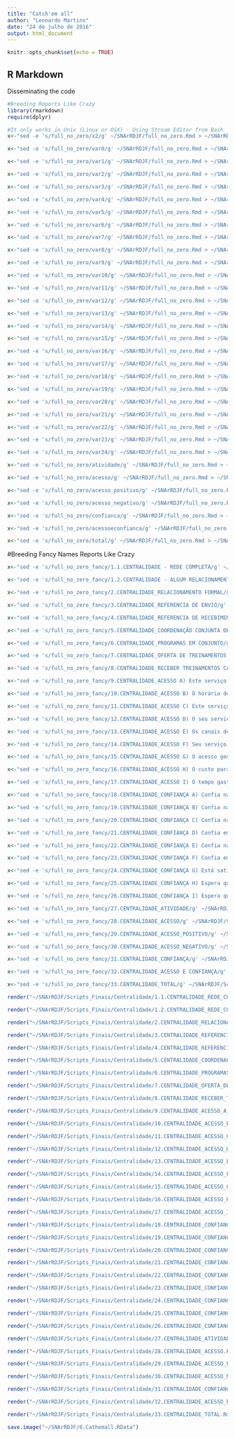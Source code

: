 ```yaml
---
title: "Catch'em all"
author: "Leonardo Martins"
date: "24 de julho de 2016"
output: html_document
---
```


```r
knitr::opts_chunk$set(echo = TRUE)
```

## R Markdown
Disseminating the code

```r
#Breeding Reports Like Crazy
library(rmarkdown)
require(dplyr)
```

```r
#It only works in Unix (Linux or OSX) - Using Stream Editor from Bash
x<-"sed -e 's/full_no_zero/x2/g' ~/SNArRDJF/full_no_zero.Rmd > ~/SNArRDJF/Scripts_Original/x2.Rmd" %>% system()

x<-"sed -e 's/full_no_zero/var0/g' ~/SNArRDJF/full_no_zero.Rmd > ~/SNArRDJF/Scripts_Original/var0.Rmd" %>% system()

x<-"sed -e 's/full_no_zero/var1/g' ~/SNArRDJF/full_no_zero.Rmd > ~/SNArRDJF/Scripts_Original/var1.Rmd" %>% system()

x<-"sed -e 's/full_no_zero/var2/g' ~/SNArRDJF/full_no_zero.Rmd > ~/SNArRDJF/Scripts_Original/var2.Rmd" %>% system()

x<-"sed -e 's/full_no_zero/var3/g' ~/SNArRDJF/full_no_zero.Rmd > ~/SNArRDJF/Scripts_Original/var3.Rmd" %>% system()

x<-"sed -e 's/full_no_zero/var4/g' ~/SNArRDJF/full_no_zero.Rmd > ~/SNArRDJF/Scripts_Original/var4.Rmd" %>% system()

x<-"sed -e 's/full_no_zero/var5/g' ~/SNArRDJF/full_no_zero.Rmd > ~/SNArRDJF/Scripts_Original/var5.Rmd" %>% system()

x<-"sed -e 's/full_no_zero/var6/g' ~/SNArRDJF/full_no_zero.Rmd > ~/SNArRDJF/Scripts_Original/var6.Rmd" %>% system()

x<-"sed -e 's/full_no_zero/var7/g' ~/SNArRDJF/full_no_zero.Rmd > ~/SNArRDJF/Scripts_Original/var7.Rmd" %>% system()

x<-"sed -e 's/full_no_zero/var8/g' ~/SNArRDJF/full_no_zero.Rmd > ~/SNArRDJF/Scripts_Original/var8.Rmd" %>% system()

x<-"sed -e 's/full_no_zero/var9/g' ~/SNArRDJF/full_no_zero.Rmd > ~/SNArRDJF/Scripts_Original/var9.Rmd" %>% system()

x<-"sed -e 's/full_no_zero/var10/g' ~/SNArRDJF/full_no_zero.Rmd > ~/SNArRDJF/Scripts_Original/var10.Rmd" %>% system()

x<-"sed -e 's/full_no_zero/var11/g' ~/SNArRDJF/full_no_zero.Rmd > ~/SNArRDJF/Scripts_Original/var11.Rmd" %>% system()

x<-"sed -e 's/full_no_zero/var12/g' ~/SNArRDJF/full_no_zero.Rmd > ~/SNArRDJF/Scripts_Original/var12.Rmd" %>% system()

x<-"sed -e 's/full_no_zero/var13/g' ~/SNArRDJF/full_no_zero.Rmd > ~/SNArRDJF/Scripts_Original/var13.Rmd" %>% system()

x<-"sed -e 's/full_no_zero/var14/g' ~/SNArRDJF/full_no_zero.Rmd > ~/SNArRDJF/Scripts_Original/var14.Rmd" %>% system()

x<-"sed -e 's/full_no_zero/var15/g' ~/SNArRDJF/full_no_zero.Rmd > ~/SNArRDJF/Scripts_Original/var15.Rmd" %>% system()

x<-"sed -e 's/full_no_zero/var16/g' ~/SNArRDJF/full_no_zero.Rmd > ~/SNArRDJF/Scripts_Original/var16.Rmd" %>% system()

x<-"sed -e 's/full_no_zero/var17/g' ~/SNArRDJF/full_no_zero.Rmd > ~/SNArRDJF/Scripts_Original/var17.Rmd" %>% system()

x<-"sed -e 's/full_no_zero/var18/g' ~/SNArRDJF/full_no_zero.Rmd > ~/SNArRDJF/Scripts_Original/var18.Rmd" %>% system()

x<-"sed -e 's/full_no_zero/var19/g' ~/SNArRDJF/full_no_zero.Rmd > ~/SNArRDJF/Scripts_Original/var19.Rmd" %>% system()

x<-"sed -e 's/full_no_zero/var20/g' ~/SNArRDJF/full_no_zero.Rmd > ~/SNArRDJF/Scripts_Original/var20.Rmd" %>% system()

x<-"sed -e 's/full_no_zero/var21/g' ~/SNArRDJF/full_no_zero.Rmd > ~/SNArRDJF/Scripts_Original/var21.Rmd" %>% system()

x<-"sed -e 's/full_no_zero/var22/g' ~/SNArRDJF/full_no_zero.Rmd > ~/SNArRDJF/Scripts_Original/var22.Rmd" %>% system()

x<-"sed -e 's/full_no_zero/var23/g' ~/SNArRDJF/full_no_zero.Rmd > ~/SNArRDJF/Scripts_Original/var23.Rmd" %>% system()

x<-"sed -e 's/full_no_zero/var24/g' ~/SNArRDJF/full_no_zero.Rmd > ~/SNArRDJF/Scripts_Original/var24.Rmd" %>% system()

x<-"sed -e 's/full_no_zero/atividade/g' ~/SNArRDJF/full_no_zero.Rmd > ~/SNArRDJF/Scripts_Original/atividade.Rmd" %>% system()

x<-"sed -e 's/full_no_zero/acesso/g' ~/SNArRDJF/full_no_zero.Rmd > ~/SNArRDJF/Scripts_Original/acesso.Rmd" %>% system()

x<-"sed -e 's/full_no_zero/acesso_positivo/g' ~/SNArRDJF/full_no_zero.Rmd > ~/SNArRDJF/Scripts_Original/acesso_positivo.Rmd" %>% system()

x<-"sed -e 's/full_no_zero/acesso_negativo/g' ~/SNArRDJF/full_no_zero.Rmd > ~/SNArRDJF/Scripts_Original/acesso_negativo.Rmd" %>% system()

x<-"sed -e 's/full_no_zero/confianca/g' ~/SNArRDJF/full_no_zero.Rmd > ~/SNArRDJF/Scripts_Original/confianca.Rmd" %>% system()

x<-"sed -e 's/full_no_zero/acessoeconfianca/g' ~/SNArRDJF/full_no_zero.Rmd > ~/SNArRDJF/Scripts_Original/acessoeconfianca.Rmd" %>% system()

x<-"sed -e 's/full_no_zero/total/g' ~/SNArRDJF/full_no_zero.Rmd > ~/SNArRDJF/Scripts_Original/total.Rmd" %>% system()
```

#Breeding Fancy Names Reports Like Crazy
```r
x<-"sed -e 's/full_no_zero_fancy/1.1.CENTRALIDADE - REDE COMPLETA/g' ~/SNArRDJF/full_no_zero.Rmd >  ~/SNArRDJF/Scripts_Finais/Centralidade/1.1.CENTRALIDADE_REDE_COMPLETA.Rmd" %>% system()

x<-"sed -e 's/full_no_zero_fancy/1.2.CENTRALIDADE - ALGUM RELACIONAMENTO/g' ~/SNArRDJF/x2.Rmd >  ~/SNArRDJF/Scripts_Finais/Centralidade/1.2.CENTRALIDADE_REDE_COMPLETA_ALGUM_RELACIONAMENTO.Rmd" %>% system()

x<-"sed -e 's/full_no_zero_fancy/2.CENTRALIDADE_RELACIONAMENTO FORMAL/g' ~/SNArRDJF/Scripts_Original/var0.Rmd >  ~/SNArRDJF/Scripts_Finais/Centralidade/2.CENTRALIDADE_RELACIONAMENTO_FORMAL.Rmd" %>% system()

x<-"sed -e 's/full_no_zero_fancy/3.CENTRALIDADE_REFERENCIA DE ENVIO/g' ~/SNArRDJF/Scripts_Original/var1.Rmd >  ~/SNArRDJF/Scripts_Finais/Centralidade/3.CENTRALIDADE_REFERENCIA_DE_ENVIO.Rmd" %>% system()

x<-"sed -e 's/full_no_zero_fancy/4.CENTRALIDADE_REFERENCIA DE RECEBIMENTO CONTRAREFERENCIA/g' ~/SNArRDJF/Scripts_Original/var2.Rmd >  ~/SNArRDJF/Scripts_Finais/Centralidade/4.CENTRALIDADE_REFERENCIA_DE_RECEBIMENTO_CONTRAREFERENCIA.Rmd" %>% system()

x<-"sed -e 's/full_no_zero_fancy/5.CENTRALIDADE_COORDENAÇÃO CONJUNTA DE CASOS/g' ~/SNArRDJF/Scripts_Original/var3.Rmd >  ~/SNArRDJF/Scripts_Finais/Centralidade/5.CENTRALIDADE_COORDENAÇÃO_CONJUNTA_DE_CASOS.Rmd" %>% system()

x<-"sed -e 's/full_no_zero_fancy/6.CENTRALIDADE_PROGRAMAS EM CONJUNTO/g' ~/SNArRDJF/Scripts_Original/var4.Rmd >  ~/SNArRDJF/Scripts_Finais/Centralidade/6.CENTRALIDADE_PROGRAMAS_EM_CONJUNTO.Rmd" %>% system()

x<-"sed -e 's/full_no_zero_fancy/7.CENTRALIDADE_OFERTA DE TREINAMENTOS CAPACITAÇÕES/g' ~/SNArRDJF/Scripts_Original/var5.Rmd >  ~/SNArRDJF/Scripts_Finais/Centralidade/7.CENTRALIDADE_OFERTA_DE_TREINAMENTOS_CAPACITAÇÕES.Rmd" %>% system()

x<-"sed -e 's/full_no_zero_fancy/8.CENTRALIDADE_RECEBER TREINAMENTOS CAPACITAÇÕES/g' ~/SNArRDJF/Scripts_Original/var6.Rmd >  ~/SNArRDJF/Scripts_Finais/Centralidade/8.CENTRALIDADE_RECEBER_TREINAMENTOS_CAPACITAÇÕES.Rmd" %>% system()

x<-"sed -e 's/full_no_zero_fancy/9.CENTRALIDADE_ACESSO A) Este serviço mostra-se disponível para realização de ativades em conjunto./g' ~/SNArRDJF/Scripts_Original/var7.Rmd >  ~/SNArRDJF/Scripts_Finais/Centralidade/9.CENTRALIDADE_ACESSO_A_realização_de_ativades_em_conjunto.Rmd" %>% system()

x<-"sed -e 's/full_no_zero_fancy/10.CENTRALIDADE_ACESSO B) O horário de funcionamento deste serviço possibilita a realização de ações em conjunto./g' ~/SNArRDJF/Scripts_Original/var8.Rmd >  ~/SNArRDJF/Scripts_Finais/Centralidade/10.CENTRALIDADE_ACESSO_B_realização_de_ações_em_conjunto.Rmd" %>% system()

x<-"sed -e 's/full_no_zero_fancy/11.CENTRALIDADE_ACESSO C) Este serviço disponibiliza informações sobre suas ativades para o seu serviço./g' ~/SNArRDJF/Scripts_Original/var9.Rmd >  ~/SNArRDJF/Scripts_Finais/Centralidade/11.CENTRALIDADE_ACESSO_C_disponibiliza_informações.Rmd" %>% system()

x<-"sed -e 's/full_no_zero_fancy/12.CENTRALIDADE_ACESSO D) O seu serviço consegue acessar facilmente informações deste serviço./g' ~/SNArRDJF/Scripts_Original/var10.Rmd >  ~/SNArRDJF/Scripts_Finais/Centralidade/12.CENTRALIDADE_ACESSO_D_acessar_facilmente_informações.Rmd" %>% system()

x<-"sed -e 's/full_no_zero_fancy/13.CENTRALIDADE_ACESSO E) Os canais de comunicação com este serviço são suficientes para realização de ações em conjunto./g' ~/SNArRDJF/Scripts_Original/var11.Rmd >  ~/SNArRDJF/Scripts_Finais/Centralidade/13.CENTRALIDADE_ACESSO_E_canais_de_comunicação_suficientes.Rmd" %>% system()

x<-"sed -e 's/full_no_zero_fancy/14.CENTRALIDADE_ACESSO F) Seu serviço tem facilade de entrar em contato com este serviço para realizar ativades em conjunto./g' ~/SNArRDJF/Scripts_Original/var12.Rmd >  ~/SNArRDJF/Scripts_Finais/Centralidade/14.CENTRALIDADE_ACESSO_F_entrar_em_contato_ara_realizar_ativades.Rmd" %>% system()

x<-"sed -e 's/full_no_zero_fancy/15.CENTRALIDADE_ACESSO G) O acesso geográfico a este serviço impede a realização de ativades em conjunto. /g' ~/SNArRDJF/Scripts_Original/var13.Rmd >  ~/SNArRDJF/Scripts_Finais/Centralidade/15.CENTRALIDADE_ACESSO_G_O_acesso_geográfico_impede.Rmd" %>% system()

x<-"sed -e 's/full_no_zero_fancy/16.CENTRALIDADE_ACESSO H) O custo para acessar este serviço impede a realização de ativades em conjunto./g' ~/SNArRDJF/Scripts_Original/var14.Rmd >  ~/SNArRDJF/Scripts_Finais/Centralidade/16.CENTRALIDADE_ACESSO_H_O_custo_para_acessar.Rmd" %>% system()

x<-"sed -e 's/full_no_zero_fancy/17.CENTRALIDADE_ACESSO I) O tempo gasto para acessar este serviço impede a realização ativades em conjunto./g' ~/SNArRDJF/Scripts_Original/var15.Rmd >  ~/SNArRDJF/Scripts_Finais/Centralidade/17.CENTRALIDADE_ACESSO_I_O_tempo_gasto_para_acessar_este_serviço.Rmd" %>% system()

x<-"sed -e 's/full_no_zero_fancy/18.CENTRALIDADE_CONFIANÇA A) Confia na qualificação profissional da equipe deste serviço /g' ~/SNArRDJF/Scripts_Original/var16.Rmd >  ~/SNArRDJF/Scripts_Finais/Centralidade/18.CENTRALIDADE_CONFIANÇA_A_Confia_na_qualificação_profissional.Rmd" %>% system()

x<-"sed -e 's/full_no_zero_fancy/19.CENTRALIDADE_CONFIANÇA B) Confia na capacade técnica da equipe deste serviço./g' ~/SNArRDJF/Scripts_Original/var17.Rmd >  ~/SNArRDJF/Scripts_Finais/Centralidade/19.CENTRALIDADE_CONFIANÇA_B_Confia_na_capacade_técnica.Rmd" %>% system()

x<-"sed -e 's/full_no_zero_fancy/20.CENTRALIDADE_CONFIANÇA C) Confia nas ações realizadas por este serviço./g' ~/SNArRDJF/Scripts_Original/var18.Rmd >  ~/SNArRDJF/Scripts_Finais/Centralidade/20.CENTRALIDADE_CONFIANÇA_C_Confia_nas_ações_realizadas.Rmd" %>% system()

x<-"sed -e 's/full_no_zero_fancy/21.CENTRALIDADE_CONFIANÇA D) Confia em compartilhar informações internas com este serviço. /g' ~/SNArRDJF/Scripts_Original/var19.Rmd >  ~/SNArRDJF/Scripts_Finais/Centralidade/21.CENTRALIDADE_CONFIANÇA_D_Confia_em_compartilhar_informações.Rmd" %>% system()

x<-"sed -e 's/full_no_zero_fancy/22.CENTRALIDADE_CONFIANÇA E) Confia nas informações recebas deste serviço./g' ~/SNArRDJF/Scripts_Original/var20.Rmd >  ~/SNArRDJF/Scripts_Finais/Centralidade/22.CENTRALIDADE_CONFIANÇA_E_Confia_nas_informações_recebidas.Rmd" %>% system()

x<-"sed -e 's/full_no_zero_fancy/23.CENTRALIDADE_CONFIANÇA F) Confia em realizar ações conjuntas com este serviço./g' ~/SNArRDJF/Scripts_Original/var21.Rmd >  ~/SNArRDJF/Scripts_Finais/Centralidade/23.CENTRALIDADE_CONFIANÇA_F_Confia_em_realizar_ações_conjuntas.Rmd" %>% system()

x<-"sed -e 's/full_no_zero_fancy/24.CENTRALIDADE_CONFIANÇA G) Está satisfeito com as ações desempenhadas por este serviço./g' ~/SNArRDJF/Scripts_Original/var22.Rmd >  ~/SNArRDJF/Scripts_Finais/Centralidade/24.CENTRALIDADE_CONFIANÇA_G_Está_satisfeito_com_as_ações_desempenhadas.Rmd" %>% system()

x<-"sed -e 's/full_no_zero_fancy/25.CENTRALIDADE_CONFIANÇA H) Espera que o relacionamento com este serviço continue nos próximos anos./g' ~/SNArRDJF/Scripts_Original/var23.Rmd >  ~/SNArRDJF/Scripts_Finais/Centralidade/25.CENTRALIDADE_CONFIANÇA_H_Relacionamento_continue_nos_próximos_anos.Rmd" %>% system()

x<-"sed -e 's/full_no_zero_fancy/26.CENTRALIDADE_CONFIANÇA I) Espera que o relacionamento com este serviço se fortaleça nos próximos anos./g' ~/SNArRDJF/Scripts_Original/var24.Rmd >  ~/SNArRDJF/Scripts_Finais/Centralidade/26.CENTRALIDADE_CONFIANÇA_I_Relacionamento_se_fortaleça_nos_próximos_anos.Rmd" %>% system()

x<-"sed -e 's/full_no_zero_fancy/27.CENTRALIDADE_ATIVIDADE/g' ~/SNArRDJF/Scripts_Original/atividade.Rmd >  ~/SNArRDJF/Scripts_Finais/Centralidade/27.CENTRALIDADE_ATIVIDADE.Rmd" %>% system()

x<-"sed -e 's/full_no_zero_fancy/28.CENTRALIDADE_ACESSO/g' ~/SNArRDJF/Scripts_Original/acesso.Rmd >  ~/SNArRDJF/Scripts_Finais/Centralidade/28.CENTRALIDADE_ACESSO.Rmd" %>% system()

x<-"sed -e 's/full_no_zero_fancy/29.CENTRALIDADE_ACESSO_POSITIVO/g' ~/SNArRDJF/Scripts_Original/acesso_positivo.Rmd >  ~/SNArRDJF/Scripts_Finais/Centralidade/29.CENTRALIDADE_ACESSO_POSITIVO.Rmd" %>% system()

x<-"sed -e 's/full_no_zero_fancy/30.CENTRALIDADE_ACESSO_NEGATIVO/g' ~/SNArRDJF/Scripts_Original/acesso_negativo.Rmd >  ~/SNArRDJF/Scripts_Finais/Centralidade/30.CENTRALIDADE_ACESSO_NEGATIVO.Rmd" %>% system()

x<-"sed -e 's/full_no_zero_fancy/31.CENTRALIDADE_CONFIANÇA/g' ~/SNArRDJF/Scripts_Original/confianca.Rmd >  ~/SNArRDJF/Scripts_Finais/Centralidade/31.CENTRALIDADE_CONFIANÇA.Rmd" %>% system()

x<-"sed -e 's/full_no_zero_fancy/32.CENTRALIDADE_ACESSO E CONFIANÇA/g' ~/SNArRDJF/Scripts_Original/acessoeconfianca.Rmd >  ~/SNArRDJF/Scripts_Finais/Centralidade/32.CENTRALIDADE_ACESSO_E_CONFIANÇA.Rmd" %>% system()

x<-"sed -e 's/full_no_zero_fancy/33.CENTRALIDADE_TOTAL/g' ~/SNArRDJF/Scripts_Original/total.Rmd >  ~/SNArRDJF/Scripts_Finais/Centralidade/33.CENTRALIDADE_TOTAL.Rmd" %>% system()
```

```r
render("~/SNArRDJF/Scripts_Finais/Centralidade/1.1.CENTRALIDADE_REDE_COMPLETA.Rmd.Rmd","all")

render("~/SNArRDJF/Scripts_Finais/Centralidade/1.2.CENTRALIDADE_REDE_COMPLETA_ALGUM_RELACIONAMENTO.Rmd","all")

render("~/SNArRDJF/Scripts_Finais/Centralidade/2.CENTRALIDADE_RELACIONAMENTO_FORMAL.Rmd" ,"all")

render("~/SNArRDJF/Scripts_Finais/Centralidade/3.CENTRALIDADE_REFERENCIA_DE_ENVIO.Rmd" ,"all")

render("~/SNArRDJF/Scripts_Finais/Centralidade/4.CENTRALIDADE_REFERENCIA_DE_RECEBIMENTO_CONTRAREFERENCIA.Rmd" ,"all")

render("~/SNArRDJF/Scripts_Finais/Centralidade/5.CENTRALIDADE_COORDENAÇÃO_CONJUNTA_DE_CASOS.Rmd" ,"all")

render("~/SNArRDJF/Scripts_Finais/Centralidade/6.CENTRALIDADE_PROGRAMAS_EM_CONJUNTO.Rmd" ,"all")

render("~/SNArRDJF/Scripts_Finais/Centralidade/7.CENTRALIDADE_OFERTA_DE_TREINAMENTOS_CAPACITAÇÕES.Rmd" ,"all")

render("~/SNArRDJF/Scripts_Finais/Centralidade/8.CENTRALIDADE_RECEBER_TREINAMENTOS_CAPACITAÇÕES.Rmd" ,"all")

render("~/SNArRDJF/Scripts_Finais/Centralidade/9.CENTRALIDADE_ACESSO_A_realização_de_ativades_em_conjunto.Rmd" ,"all")

render("~/SNArRDJF/Scripts_Finais/Centralidade/10.CENTRALIDADE_ACESSO_B_realização_de_ações_em_conjunto.Rmd" ,"all")

render("~/SNArRDJF/Scripts_Finais/Centralidade/11.CENTRALIDADE_ACESSO_C_disponibiliza_informações.Rmd" ,"all")

render("~/SNArRDJF/Scripts_Finais/Centralidade/12.CENTRALIDADE_ACESSO_D_acessar_facilmente_informações.Rmd" ,"all")

render("~/SNArRDJF/Scripts_Finais/Centralidade/13.CENTRALIDADE_ACESSO_E_canais_de_comunicação_suficientes.Rmd" ,"all")

render("~/SNArRDJF/Scripts_Finais/Centralidade/14.CENTRALIDADE_ACESSO_F_entrar_em_contato_ara_realizar_ativades.Rmd" ,"all")

render("~/SNArRDJF/Scripts_Finais/Centralidade/15.CENTRALIDADE_ACESSO_G_O_acesso_geográfico_impede.Rmd" ,"all")

render("~/SNArRDJF/Scripts_Finais/Centralidade/16.CENTRALIDADE_ACESSO_H_O_custo_para_acessar.Rmd" ,"all")

render("~/SNArRDJF/Scripts_Finais/Centralidade/17.CENTRALIDADE_ACESSO_I_O_tempo_gasto_para_acessar_este_serviço.Rmd" ,"all")

render("~/SNArRDJF/Scripts_Finais/Centralidade/18.CENTRALIDADE_CONFIANÇA_A_Confia_na_qualificação_profissional.Rmd" ,"all")

render("~/SNArRDJF/Scripts_Finais/Centralidade/19.CENTRALIDADE_CONFIANÇA_B_Confia_na_capacade_técnica.Rmd" ,"all")

render("~/SNArRDJF/Scripts_Finais/Centralidade/20.CENTRALIDADE_CONFIANÇA_C_Confia_nas_ações_realizadas.Rmd" ,"all")

render("~/SNArRDJF/Scripts_Finais/Centralidade/21.CENTRALIDADE_CONFIANÇA_D_Confia_em_compartilhar_informações.Rmd" ,"all")

render("~/SNArRDJF/Scripts_Finais/Centralidade/22.CENTRALIDADE_CONFIANÇA_E_Confia_nas_informações_recebidas.Rmd" ,"all")

render("~/SNArRDJF/Scripts_Finais/Centralidade/23.CENTRALIDADE_CONFIANÇA_F_Confia_em_realizar_ações_conjuntas.Rmd" ,"all")

render("~/SNArRDJF/Scripts_Finais/Centralidade/24.CENTRALIDADE_CONFIANÇA_G_Está_satisfeito_com_as_ações_desempenhadas.Rmd" ,"all")

render("~/SNArRDJF/Scripts_Finais/Centralidade/25.CENTRALIDADE_CONFIANÇA_H_Relacionamento_continue_nos_próximos_anos.Rmd" ,"all")

render("~/SNArRDJF/Scripts_Finais/Centralidade/26.CENTRALIDADE_CONFIANÇA_I_Relacionamento_se_fortaleça_nos_próximos_anos.Rmd" ,"all")

render("~/SNArRDJF/Scripts_Finais/Centralidade/27.CENTRALIDADE_ATIVIDADE.Rmd" ,"all")

render("~/SNArRDJF/Scripts_Finais/Centralidade/28.CENTRALIDADE_ACESSO.Rmd" ,"all")

render("~/SNArRDJF/Scripts_Finais/Centralidade/29.CENTRALIDADE_ACESSO_POSITIVO.Rmd" ,"all")

render("~/SNArRDJF/Scripts_Finais/Centralidade/30.CENTRALIDADE_ACESSO_NEGATIVO.Rmd" ,"all")

render("~/SNArRDJF/Scripts_Finais/Centralidade/31.CENTRALIDADE_CONFIANÇA.Rmd" ,"all")

render("~/SNArRDJF/Scripts_Finais/Centralidade/32.CENTRALIDADE_ACESSO_E_CONFIANÇA.Rmd" ,"all")

render("~/SNArRDJF/Scripts_Finais/Centralidade/33.CENTRALIDADE_TOTAL.Rmd" ,"all")
```

```r
save.image("~/SNArRDJF/6.Cathemall.RData")
```

